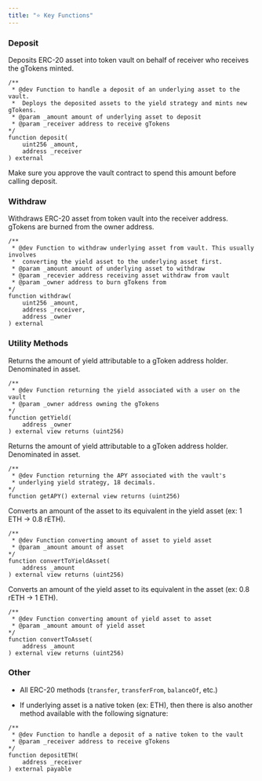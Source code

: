```yaml
---
title: "⭐ Key Functions"
---
```


### Deposit

Deposits ERC-20 asset into token vault on behalf of receiver who receives the
gTokens minted.

```
/**
 * @dev Function to handle a deposit of an underlying asset to the vault.
 *  Deploys the deposited assets to the yield strategy and mints new gTokens.
 * @param _amount amount of underlying asset to deposit
 * @param _receiver address to receive gTokens
*/
function deposit(
    uint256 _amount,
    address _receiver
) external
```

<Note>
  Make sure you approve the vault contract to spend this amount before calling
  deposit.
</Note>

### Withdraw

Withdraws ERC-20 asset from token vault into the receiver address. gTokens are
burned from the owner address.

```
/**
 * @dev Function to withdraw underlying asset from vault. This usually involves
 *  converting the yield asset to the underlying asset first.
 * @param _amount amount of underlying asset to withdraw
 * @param _recevier address receiving asset withdraw from vault
 * @param _owner address to burn gTokens from
*/
function withdraw(
    uint256 _amount,
    address _receiver,
    address _owner
) external
```

### Utility Methods

Returns the amount of yield attributable to a gToken address holder. Denominated
in asset.

```
/**
 * @dev Function returning the yield associated with a user on the vault
 * @param _owner address owning the gTokens
*/
function getYield(
    address _owner
) external view returns (uint256)
```

Returns the amount of yield attributable to a gToken address holder. Denominated
in asset.

```
/**
 * @dev Function returning the APY associated with the vault's
 * underlying yield strategy, 18 decimals.
*/
function getAPY() external view returns (uint256)
```

Converts an amount of the asset to its equivalent in the yield asset (ex: 1 ETH
-> 0.8 rETH).

```
/**
 * @dev Function converting amount of asset to yield asset
 * @param _amount amount of asset
*/
function convertToYieldAsset(
    address _amount
) external view returns (uint256)
```

Converts an amount of the yield asset to its equivalent in the asset (ex: 0.8
rETH -> 1 ETH).

```
/**
 * @dev Function converting amount of yield asset to asset
 * @param _amount amount of yield asset
*/
function convertToAsset(
    address _amount
) external view returns (uint256)
```

### Other

- All ERC-20 methods (`transfer`, `transferFrom`, `balanceOf`, etc.)

- If underlying asset is a native token (ex: ETH), then there is also another
  method available with the following signature:

```
/**
 * @dev Function to handle a deposit of a native token to the vault
 * @param _receiver address to receive gTokens
*/
function depositETH(
    address _receiver
) external payable
```
